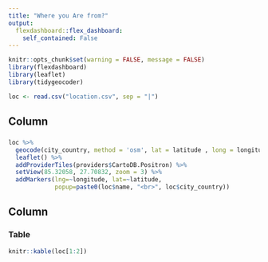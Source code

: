 ```yaml
---
title: "Where you Are from?"
output: 
  flexdashboard::flex_dashboard:
    self_contained: False
---
```


```r
knitr::opts_chunk$set(warning = FALSE, message = FALSE)
library(flexdashboard)
library(leaflet)
library(tidygeocoder)

loc <- read.csv("location.csv", sep = "|")
```

Column {data-width=650}
-----------------------------------------------------------------------

### 

```r
loc %>%
  geocode(city_country, method = 'osm', lat = latitude , long = longitude) %>% 
  leaflet() %>%
  addProviderTiles(providers$CartoDB.Positron) %>% 
  setView(85.32058, 27.70832, zoom = 3) %>%
  addMarkers(lng=~longitude, lat=~latitude, 
             popup=paste0(loc$name, "<br>", loc$city_country))
```


Column {data-width=250}
-----------------------------------------------------------------------

### Table
    
```r
knitr::kable(loc[1:2])
``` 
